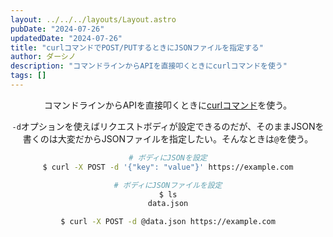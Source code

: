 ```yaml
---
layout: ../../../layouts/Layout.astro
pubDate: "2024-07-26"
updatedDate: "2024-07-26"
title: "curlコマンドでPOST/PUTするときにJSONファイルを指定する"
author: ダーシノ
description: "コマンドラインからAPIを直接叩くときにcurlコマンドを使う"
tags: []
---
```



<Header {...frontmatter} />

コマンドラインからAPIを直接叩くときに[curlコマンド](https://curl.se/)を使う。

`-d`オプションを使えばリクエストボディが設定できるのだが、そのままJSONを書くのは大変だからJSONファイルを指定したい。そんなときは`@`を使う。

```sh
# ボディにJSONを設定
$ curl -X POST -d '{"key": "value"}' https://example.com

# ボディにJSONファイルを設定
$ ls
data.json

$ curl -X POST -d @data.json https://example.com
```
